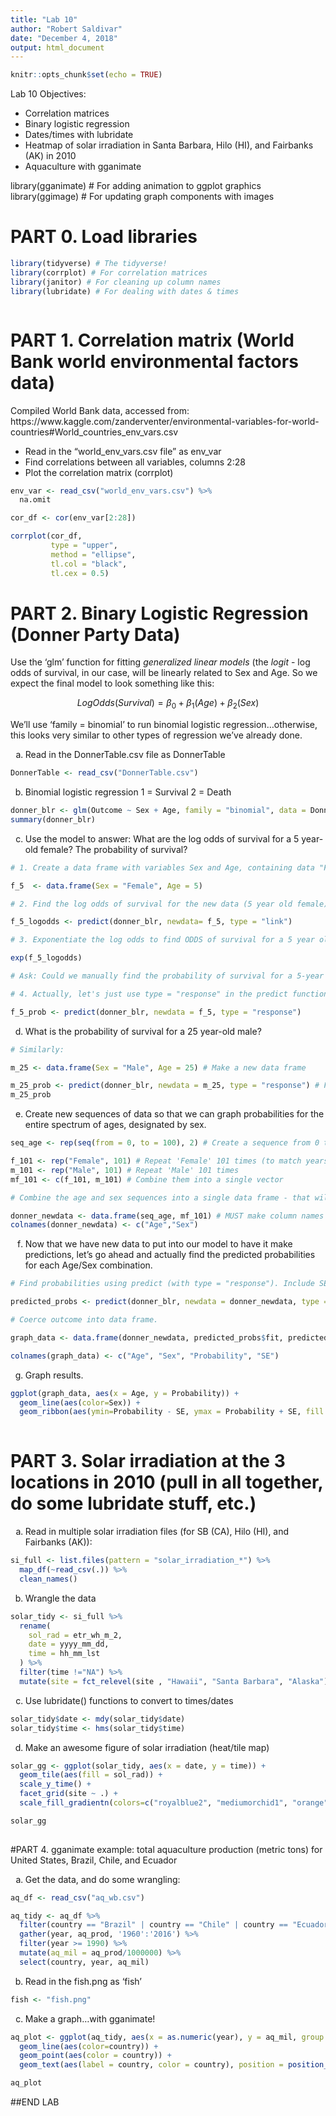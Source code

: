 ```yaml
---
title: "Lab 10"
author: "Robert Saldivar"
date: "December 4, 2018"
output: html_document
---
```


```r
knitr::opts_chunk$set(echo = TRUE)
```

Lab 10 Objectives:

- Correlation matrices
- Binary logistic regression
- Dates/times with lubridate
- Heatmap of solar irradiation in Santa Barbara, Hilo (HI), and Fairbanks (AK) in 2010
- Aquaculture with gganimate

library(gganimate) # For adding animation to ggplot graphics
library(ggimage) # For updating graph components with images

# PART 0. Load libraries
```r

library(tidyverse) # The tidyverse!
library(corrplot) # For correlation matrices
library(janitor) # For cleaning up column names
library(lubridate) # For dealing with dates & times



```

# PART 1. Correlation matrix (World Bank world environmental factors data)

Compiled World Bank data, accessed from: https://www.kaggle.com/zanderventer/environmental-variables-for-world-countries#World_countries_env_vars.csv

- Read in the "world_env_vars.csv file" as env_var
- Find correlations between all variables, columns 2:28
- Plot the correlation matrix (corrplot)

```r

env_var <- read_csv("world_env_vars.csv") %>%
  na.omit

cor_df <- cor(env_var[2:28])

corrplot(cor_df, 
         type = "upper",
         method = "ellipse",
         tl.col = "black",
         tl.cex = 0.5)

```

# PART 2. Binary Logistic Regression (Donner Party Data)

Use the 'glm' function for fitting *generalized linear models* (the *logit* - log odds of survival, in our case, will be linearly related to Sex and Age. So we expect the final model to look something like this: 

$$Log Odds (Survival) = \beta_0 + \beta_1(Age) + \beta_2(Sex)$$

We'll use 'family = binomial' to run binomial logistic regression...otherwise, this looks very similar to other types of regression we've already done. 

a. Read in the DonnerTable.csv file as DonnerTable

```r

DonnerTable <- read_csv("DonnerTable.csv")

```

b. Binomial logistic regression
1 = Survival
2 = Death

```r

donner_blr <- glm(Outcome ~ Sex + Age, family = "binomial", data = DonnerTable)
summary(donner_blr)

```

c. Use the model to answer: What are the log odds of survival for a 5 year-old female? The probability of survival?

```r

# 1. Create a data frame with variables Sex and Age, containing data "Female" and 5, respectively: 

f_5  <- data.frame(Sex = "Female", Age = 5)

# 2. Find the log odds of survival for the new data (5 year old female) using predict() function with type = "link":

f_5_logodds <- predict(donner_blr, newdata= f_5, type = "link")

# 3. Exponentiate the log odds to find ODDS of survival for a 5 year old female:

exp(f_5_logodds)

# Ask: Could we manually find the probability of survival for a 5-year old female? recall: p/(1-p) = ODDS

# 4. Actually, let's just use type = "response" in the predict function, which converts to a probability for us:

f_5_prob <- predict(donner_blr, newdata = f_5, type = "response")

```

d. What is the probability of survival for a 25 year-old male? 

```r

# Similarly:

m_25 <- data.frame(Sex = "Male", Age = 25) # Make a new data frame

m_25_prob <- predict(donner_blr, newdata = m_25, type = "response") # Find probability of survival
m_25_prob

```

e. Create new sequences of data so that we can graph probabilities for the entire spectrum of ages, designated by sex.

```r

seq_age <- rep(seq(from = 0, to = 100), 2) # Create a sequence from 0 to 100, twice (one will be "Male" and one will be "Female")

f_101 <- rep("Female", 101) # Repeat 'Female' 101 times (to match years data)
m_101 <- rep("Male", 101) # Repeat 'Male' 101 times
mf_101 <- c(f_101, m_101) # Combine them into a single vector

# Combine the age and sex sequences into a single data frame - that will be the new data that we have our model make predictions for

donner_newdata <- data.frame(seq_age, mf_101) # MUST make column names match variables in the model!
colnames(donner_newdata) <- c("Age","Sex")

```

f. Now that we have new data to put into our model to have it make predictions, let's go ahead and actually find the predicted probabilities for each Age/Sex combination.

```r

# Find probabilities using predict (with type = "response"). Include SE.

predicted_probs <- predict(donner_blr, newdata = donner_newdata, type = "response", se.fit = TRUE)

# Coerce outcome into data frame. 

graph_data <- data.frame(donner_newdata, predicted_probs$fit, predicted_probs$se.fit)

colnames(graph_data) <- c("Age", "Sex", "Probability", "SE")

```

g. Graph results.

```r
ggplot(graph_data, aes(x = Age, y = Probability)) +
  geom_line(aes(color=Sex)) +
  geom_ribbon(aes(ymin=Probability - SE, ymax = Probability + SE, fill =Sex), alpha = 0.5)
  
```


# PART 3. Solar irradiation at the 3 locations in 2010 (pull in all together, do some lubridate stuff, etc.)

a. Read in multiple solar irradiation files (for SB (CA), Hilo (HI), and Fairbanks (AK)):
```r

si_full <- list.files(pattern = "solar_irradiation_*") %>%
  map_df(~read_csv(.)) %>%
  clean_names()


```

b. Wrangle the data
```r

solar_tidy <- si_full %>%
  rename(
    sol_rad = etr_wh_m_2,
    date = yyyy_mm_dd,
    time = hh_mm_lst
  ) %>%
  filter(time !="NA") %>%
  mutate(site = fct_relevel(site , "Hawaii", "Santa Barbara", "Alaska"))

```

c. Use lubridate() functions to convert to times/dates
```r

solar_tidy$date <- mdy(solar_tidy$date)
solar_tidy$time <- hms(solar_tidy$time)

```

d. Make an awesome figure of solar irradiation (heat/tile map)
```r

solar_gg <- ggplot(solar_tidy, aes(x = date, y = time)) +
  geom_tile(aes(fill = sol_rad)) +
  scale_y_time() +
  facet_grid(site ~ .) +
  scale_fill_gradientn(colors=c("royalblue2", "mediumorchid1", "orange", "yellow")) 

solar_gg
  
```


#PART 4. gganimate example: total aquaculture production (metric tons) for United States, Brazil, Chile, and Ecuador

a. Get the data, and do some wrangling:
```r
aq_df <- read_csv("aq_wb.csv")

aq_tidy <- aq_df %>%
  filter(country == "Brazil" | country == "Chile" | country == "Ecuador" |country == "United States") %>%
  gather(year, aq_prod, '1960':'2016') %>%
  filter(year >= 1990) %>%
  mutate(aq_mil = aq_prod/1000000) %>%
  select(country, year, aq_mil)


```


b. Read in the fish.png as 'fish'

```r

fish <- "fish.png"

```

c. Make a graph...with gganimate!
```r

aq_plot <- ggplot(aq_tidy, aes(x = as.numeric(year), y = aq_mil, group = country)) +
  geom_line(aes(color=country)) +
  geom_point(aes(color = country)) +
  geom_text(aes(label = country, color = country), position = position_nudge(y = 0.04, x=1), size = 5)

aq_plot
```

##END LAB